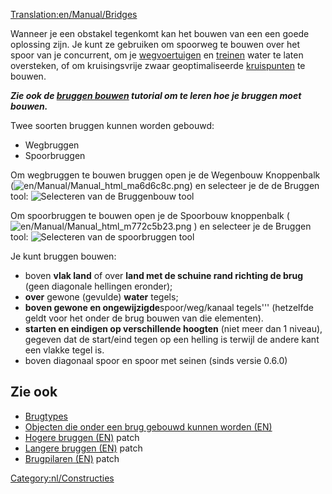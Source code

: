 [[Translation:en/Manual/Bridges]]
{{nl/Vertaling|en/Manual/Bridges|95}}
{{nl/Manual/Inhoudsopgave}}

Wanneer je een obstakel tegenkomt kan het bouwen van een een goede oplossing zijn. Je kunt ze gebruiken om spoorweg te bouwen over het spoor van je concurrent, om je [[nl/Manual/Wegvoertuigen|wegvoertuigen]] en [[nl/Manual/Treinen|treinen]] water te laten oversteken, of om kruisingsvrije zwaar geoptimaliseerde [[nl/Community/Junctionary/Main Page|kruispunten]] te bouwen.

'''''Zie ook de [[nl/Manual/Bruggen bouwen|bruggen bouwen]] tutorial om te leren hoe je bruggen moet bouwen.'''''

Twee soorten bruggen kunnen worden gebouwd:
* Wegbruggen
* Spoorbruggen

Om wegbruggen te bouwen bruggen open je de Wegenbouw Knoppenbalk ([[File:en/Manual/Manual html ma6d6c8c.png]]) en selecteer je de de Bruggen tool:
[[File:en/Manual/BridgeTut14.png|none|frame|Selecteren van de Bruggenbouw tool]]

Om spoorbruggen te bouwen open je de Spoorbouw knoppenbalk ( [[File:en/Manual/Manual html m772c5b23.png]] ) en selecteer je de Bruggen tool:
[[File:en/Manual/BridgeTut1.png|none|frame|Selecteren van de spoorbruggen tool]]

Je kunt bruggen bouwen:
* boven '''vlak land''' of over '''land met de schuine rand richting de brug''' (geen diagonale hellingen eronder);
* '''over''' gewone (gevulde) '''water''' tegels;
* '''boven gewone en ongewijzigde '''spoor/weg/kanaal tegels''' (hetzelfde geldt voor het onder de brug bouwen van die elementen).
* '''starten en eindigen op verschillende hoogten''' (niet meer dan 1 niveau), gegeven dat de start/eind tegen op een helling is terwijl de andere kant een vlakke tegel is.
* boven diagonaal spoor en spoor met seinen (sinds versie 0.6.0)

== Zie ook ==
*[[nl/Manual/Base Set/Brugtypes|Brugtypes]]
*[[en/Archive/Manual/New Bridges|Objecten die onder een brug gebouwd kunnen worden (EN)]]
*[[en/Archive/Manual/Higher bridges|Hogere bruggen (EN)]] patch
*[[en/Archive/Manual/Settings/Longer bridges|Langere bruggen (EN)]] patch
*[[en/Archive/Manual/Settings/Bridge pillars|Brugpilaren (EN)]] patch

[[Category:nl/Constructies]]
<!-- this is not tutorial/walkthrough category member -->